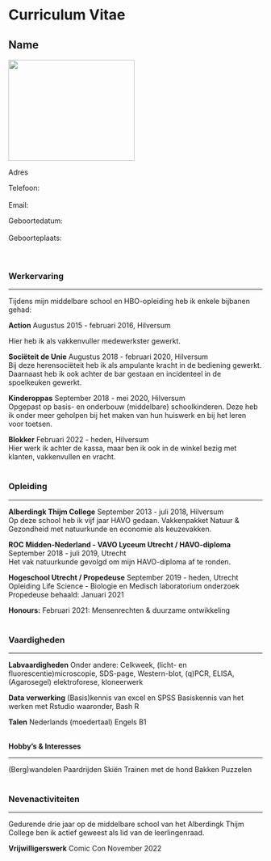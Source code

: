 # Curriculum Vitae {-}

## Name {-}
<img src="port_data/20220921_140223.jpg"
     width="250" 
     height="200" />

Adres
<br/>


Telefoon:         
<br/>
Email:           

Geboortedatum:   
<br/>
Geboorteplaats:   
<br/><br/>

### Werkervaring {-}
<hr />

Tijdens mijn middelbare school en HBO-opleiding heb ik enkele bijbanen gehad: 

**Action**
Augustus 2015 - februari 2016, Hilversum

Hier heb ik als vakkenvuller medewerkster gewerkt.

**Sociëteit de Unie**
Augustus 2018 - februari 2020, Hilversum
<br/>
Bij deze herensociëteit heb ik als ampulante kracht in de bediening gewerkt. Daarnaast heb ik ook achter de bar gestaan en incidenteel in de spoelkeuken gewerkt.
 
**Kinderoppas**
September 2018 - mei 2020, Hilversum
<br/>
Opgepast op basis- en onderbouw (middelbare) schoolkinderen. Deze heb ik onder meer geholpen bij het maken van hun huiswerk en bij het leren voor toetsen.

**Blokker**
Februari 2022 - heden, Hilversum
<br/>
Hier werk ik achter de kassa, maar ben ik ook in de winkel bezig met klanten, vakkenvullen en vracht. 
<br/><br/>

### Opleiding {-}
<hr />

**Alberdingk Thijm College**
September 2013 - juli 2018, Hilversum
<br/>
Op deze school heb ik vijf jaar HAVO gedaan.
Vakkenpakket Natuur & Gezondheid met natuurkunde en economie als keuzevakken.

**ROC Midden-Nederland - VAVO Lyceum Utrecht / HAVO-diploma**
September 2018 - juli 2019, Utrecht
<br/>
Het vak natuurkunde gevolgd om mijn HAVO-diploma af te ronden.

**Hogeschool Utrecht / Propedeuse**
September 2019 - heden, Utrecht
<br/>
Opleiding Life Science - Biologie en Medisch laboratorium onderzoek
Propedeuse behaald: Januari 2021

**Honours:**
Februari 2021: Mensenrechten & duurzame ontwikkeling
<br/><br/>

### Vaardigheden {-}
<hr />

**Labvaardigheden**
Onder andere:
Celkweek, (licht- en fluorescentie)microscopie, SDS-page, Western-blot, (q)PCR, ELISA, (Agarosegel) elektroforese, kloneerwerk

**Data verwerking**
(Basis)kennis van excel en SPSS
Basiskennis van het werken met Rstudio waaronder,
  Bash
  R

**Talen**
Nederlands (moedertaal)
Engels B1
<br/><br/>

**Hobby’s & Interesses**
<hr />
(Berg)wandelen
Paardrijden
Skiën
Trainen met de hond
Bakken
Puzzelen
<br/><br/>

### Nevenactiviteiten {-}
<hr />

Gedurende drie jaar op de middelbare school van het Alberdingk Thijm College ben ik actief geweest als lid van de leerlingenraad.

**Vrijwilligerswerk**
Comic Con November 2022